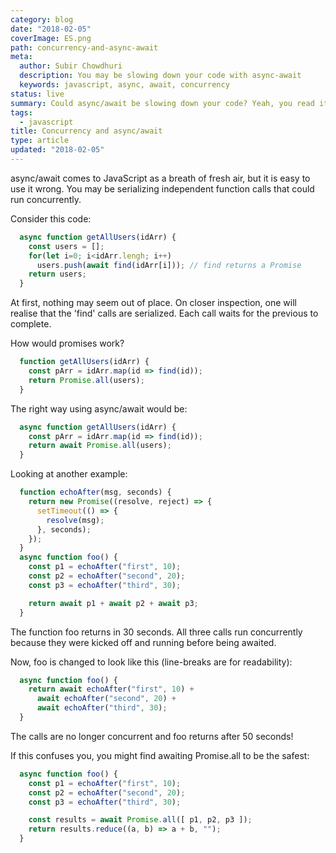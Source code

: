 ```yaml
---
category: blog
date: "2018-02-05"
coverImage: ES.png
path: concurrency-and-async-await
meta:
  author: Subir Chowdhuri
  description: You may be slowing down your code with async-await
  keywords: javascript, async, await, concurrency
status: live
summary: Could async/await be slowing down your code? Yeah, you read it right! With a little oversight, you may be inadvertently serializing parts of code which can otherwise run concurrently.
tags:
  - javascript
title: Concurrency and async/await
type: article
updated: "2018-02-05"
---
```


async/await comes to JavaScript as a breath of fresh air, but it is easy to use it wrong. You may be serializing independent function calls that could run concurrently.


Consider this code:

```js
  async function getAllUsers(idArr) {
    const users = [];
    for(let i=0; i<idArr.lengh; i++)
      users.push(await find(idArr[i])); // find returns a Promise
    return users;
  }
```

At first, nothing may seem out of place. On closer inspection, one will realise that the 'find' calls are serialized. Each call waits for the previous to complete.


How would promises work?

```js
  function getAllUsers(idArr) {
    const pArr = idArr.map(id => find(id));
    return Promise.all(users);
  }
```

The right way using async/await would be:

```js
  async function getAllUsers(idArr) {
    const pArr = idArr.map(id => find(id));
    return await Promise.all(users);
  }
```

Looking at another example:

```js
  function echoAfter(msg, seconds) {
    return new Promise((resolve, reject) => {
      setTimeout(() => {
        resolve(msg);
      }, seconds);
    });
  }
  async function foo() {
    const p1 = echoAfter("first", 10);
    const p2 = echoAfter("second", 20);
    const p3 = echoAfter("third", 30);

    return await p1 + await p2 + await p3;
  }
```

The function foo returns in 30 seconds. All three calls run concurrently because they were kicked off and running before being awaited.

Now, foo is changed to look like this (line-breaks are for readability):

```js
  async function foo() {
    return await echoAfter("first", 10) +
      await echoAfter("second", 20) +
      await echoAfter("third", 30);
  }
```

The calls are no longer concurrent and foo returns after 50 seconds!

If this confuses you, you might find awaiting Promise.all to be the safest:

```js
  async function foo() {
    const p1 = echoAfter("first", 10);
    const p2 = echoAfter("second", 20);
    const p3 = echoAfter("third", 30);

    const results = await Promise.all([ p1, p2, p3 ]);
    return results.reduce((a, b) => a + b, "");
  }
```
